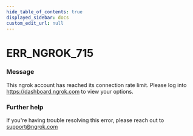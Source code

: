 ```yaml
---
hide_table_of_contents: true
displayed_sidebar: docs
custom_edit_url: null
---
```



# ERR_NGROK_715

### Message

This ngrok account has reached its connection rate limit. Please log into https://dashboard.ngrok.com to view your options.

### Further help

If you're having trouble resolving this error, please reach out to [support@ngrok.com](mailto:support@ngrok.com?subject=Help%20with%20ERR_NGROK_715)

<ErrorDetails error="err_ngrok_715" />
